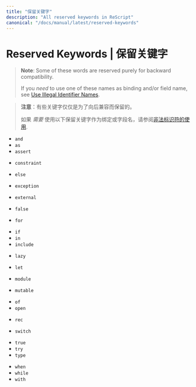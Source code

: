 ```yaml
---
title: "保留关键字"
description: "All reserved keywords in ReScript"
canonical: "/docs/manual/latest/reserved-keywords"
---
```


# Reserved Keywords | 保留关键字

> **Note**: Some of these words are reserved purely for backward compatibility.
>
> If you _need_ to use one of these names as binding and/or field name, see [Use Illegal Identifier Names](use-illegal-identifier-names.md).

> **注意**：有些关键字仅仅是为了向后兼容而保留的。
> 
> 如果 _需要_ 使用以下保留关键字作为绑定或字段名，请参阅[非法标识符的使用](use-illegal-identifier-names.md).

- `and`
- `as`
- `assert`


<!-- - `begin` -->


<!-- - `class` -->
- `constraint`


<!-- - `do` -->
<!-- - `done` -->


- `else`
<!-- - `end` -->
<!-- - `esfun` -->
- `exception`
- `external`


- `false`
- `for`
<!-- - `fun` -->
<!-- - `function` -->
<!-- - `functor` -->


- `if`
- `in`
- `include`
<!-- - `inherit` -->
<!-- - `initializer` -->


- `lazy`
- `let`


- `module`
- `mutable`


<!-- - `new` -->
<!-- - `nonrec` -->


<!-- - `object` -->
- `of`
- `open`
<!-- - `or` -->


<!-- - `pri` -->
<!-- - `pub` -->


- `rec`


<!-- - `sig` -->
<!-- - `struct` -->
- `switch`


<!-- - `then` -->
- `true`
- `try`
- `type`


<!-- - `val` -->
<!-- - `virtual` -->


- `when`
- `while`
- `with`
